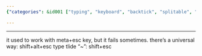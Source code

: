 ```yaml
---
{"categories": &id001 ["typing", "keyboard", "backtick", "splitable", "alternative method", "computer keyboard", "symbols"], "category": "Keyboard Shortcuts", "date": "2022-12-09 19:52:08", "description": "The text explores the challenges of typing a backtick symbol using a splitable keyboard and presents an alternative technique to efficiently input this special character.", "tags": *id001, "title": "typing backtick \"&grave;\" with my current splitable keyboard"}

---
```


------
it used to work with meta+esc key, but it fails sometimes.
there's a universal way: shift+alt+esc
type tlide "~": shift+esc
